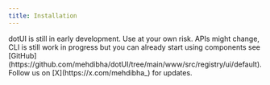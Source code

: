 ```yaml
---
title: Installation
---
```


<Alert variant="warning">
  dotUI is still in early development. Use at your own risk. APIs might change,
  CLI is still work in progress but you can already start using components see
  [GitHub](https://github.com/mehdibha/dotUI/tree/main/www/src/registry/ui/default).
</Alert>

<Alert variant="info">
  Follow us on [X](https://x.com/mehdibha_) for updates.
</Alert>
